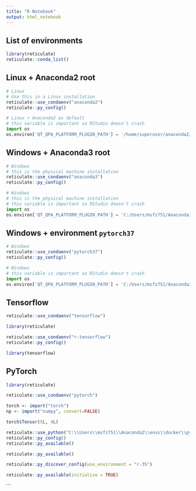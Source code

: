 ```yaml
---
title: "R Notebook"
output: html_notebook
---
```


## List of environments

```r
library(reticulate)
reticulate::conda_list()
```

## Linux + Anaconda2 root

```r
# Linux
# Use this in a Linux installation
reticulate::use_condaenv("anaconda2")
reticulate::py_config()
```

```python
# Linux + Anaconda2 as default
# this variable is important so RStudio doesn't crash
import os
os.environ['QT_QPA_PLATFORM_PLUGIN_PATH'] = '/home/superuser/anaconda2/plugins/platforms'
```

## Windows + Anaconda3 root

```r
# Windows
# this is the physical machine installation
reticulate::use_condaenv("anaconda3")
reticulate::py_config()
```

```python
# Windows
# this is the physical machine installation
# this variable is important so RStudio doesn't crash
import os
os.environ['QT_QPA_PLATFORM_PLUGIN_PATH'] = 'C:/Users/msfz751/Anaconda3/Library/plugins/platforms'
```

## Windows + environment `pytorch37`

```r
# Windows
reticulate::use_condaenv("pytorch37")
reticulate::py_config()
```

```python
# Windows
# this variable is important so RStudio doesn't crash
import os
os.environ['QT_QPA_PLATFORM_PLUGIN_PATH'] = 'C:/Users/msfz751/Anaconda3/envs/pytorch37/Library/plugins/platforms'
```


## Tensorflow 

```r
reticulate::use_condaenv("tensorflow")
```


```r
library(reticulate)

reticulate::use_condaenv("r-tensorflow")
reticulate::py_config()

library(tensorflow)
```

## PyTorch 

```r
library(reticulate)

reticulate::use_condaenv("pytorch")

torch <- import("torch")
np <- import("numpy", convert=FALSE)

torch$Tensor(5L, 4L)
```




```r
reticulate::use_python("C:\\Users\\msfz751\\Anaconda2\\envs\\docker\\python.exe")
reticulate::py_config()
reticulate::py_available()
```

```r
reticulate::py_available()
```

```r
reticulate::py_discover_config(use_environment = "r-35")
```


```r
reticulate::py_available(initialize = TRUE)
```


```




